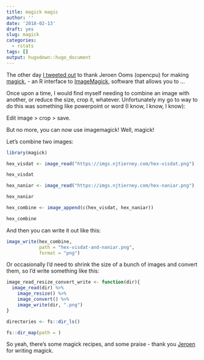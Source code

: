 ```yaml
---
title: magick magic
author: ''
date: '2018-02-13'
draft: yes
slug: magick
categories:
  - rstats
tags: []
output: hugodown::hugo_document
---
```


The other day [I tweeted out]() to thank Jeroen Ooms (opencpu) for making [magick](), - an R interface to [ImageMagick](), software that allows you to ...

Once upon a time, I would find myself needing to combine an image with another, or reduce the size, crop it, whatever. Unfortunately my go to way to do this was something like powerpoint or word (I know, I know, I know): 

Edit image > crop > save.

But no more, you can now use imagemagick! Well, magick!

Let's combine two images:

```r
library(magick)

hex_visdat <- image_read("https://imgs.njtierney.com/hex-visdat.png")

hex_visdat

hex_naniar <- image_read("https://imgs.njtierney.com/hex-naniar.png")

hex_naniar

hex_combine <- image_append(c(hex_visdat, hex_naniar))

hex_combine
```

And then you can write it out like this:

```r
image_write(hex_combine,
            path = "hex-visdat-and-naniar.png",
            format = "png")
```

Or occasionally I'd need to shrink the size of a bunch of images and convert them, so I'd write something like this:

```r

image_read_resize_convert_write <- function(dir){
  image_read(dir) %>%
    image_resize() %>%
    image_convert() %>%
    image_write(dir, ".png")
}

directories <- fs::dir_ls()

fs::dir_map(path = )
```

So yeah, there's some magick recipes, and some praise - thank you [Jeroen]() for writing magick.
